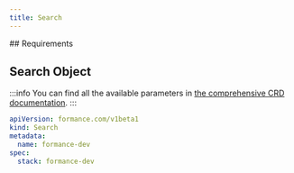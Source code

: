 ```yaml
---
title: Search
---
```


<EE />
## Requirements

<Elasticsearch />

## Search Object

:::info
You can find all the available parameters in [the comprehensive CRD documentation](/next/operator/crd#gateway).
:::

```yaml
apiVersion: formance.com/v1beta1
kind: Search
metadata:
  name: formance-dev
spec:
  stack: formance-dev
```
